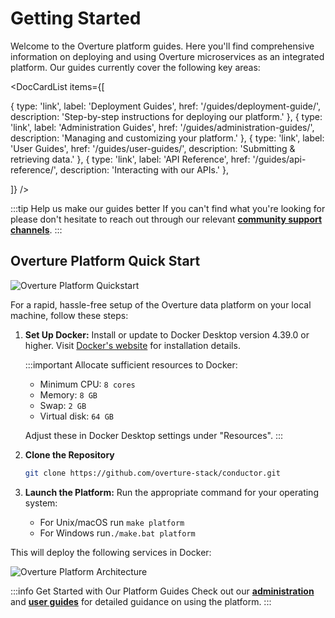 # Getting Started

Welcome to the Overture platform guides. Here you'll find comprehensive information on deploying and using Overture microservices as an integrated platform. Our guides currently cover the following key areas:

<DocCardList items={[

{
type: 'link',
label: 'Deployment Guides',
href: '/guides/deployment-guide/',
description: 'Step-by-step instructions for deploying our platform.'
},
{
type: 'link',
label: 'Administration Guides',
href: '/guides/administration-guides/',
description: 'Managing and customizing your platform.'
},
{
type: 'link',
label: 'User Guides',
href: '/guides/user-guides/',
description: 'Submitting & retrieving data.'
},
{
type: 'link',
label: 'API Reference',
href: '/guides/api-reference/',
description: 'Interacting with our APIs.'
},

]} />

:::tip Help us make our guides better
If you can't find what you're looking for please don't hesitate to reach out through our relevant [**community support channels**](https://docs.overture.bio/community/support).
:::

## Overture Platform Quick Start

![Overture Platform Quickstart](./images/core-software.webp "Overture Platform Quickstart")

For a rapid, hassle-free setup of the Overture data platform on your local machine, follow these steps:

1. **Set Up Docker:** Install or update to Docker Desktop version 4.39.0 or higher. Visit [Docker's website](https://www.docker.com/products/docker-desktop/) for installation details.

   :::important
   Allocate sufficient resources to Docker:

   - Minimum CPU: `8 cores`
   - Memory: `8 GB`
   - Swap: `2 GB`
   - Virtual disk: `64 GB`

   Adjust these in Docker Desktop settings under "Resources".
   :::

2. **Clone the Repository**

   ```bash
   git clone https://github.com/overture-stack/conductor.git
   ```

3. **Launch the Platform:** Run the appropriate command for your operating system:

   - For Unix/macOS run `make platform`
   - For Windows run`./make.bat platform`

This will deploy the following services in Docker:

![Overture Platform Architecture](./images/platform.svg "Overture Platform")

:::info Get Started with Our Platform Guides
Check out our [**administration**](/guides/administration-guides/) and [**user guides**](/guides/user-guides/) for detailed guidance on using the platform.
:::
